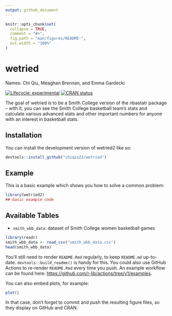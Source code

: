 ```yaml
---
output: github_document
---
```


<!-- README.md is generated from README.Rmd. Please edit that file -->

```r
knitr::opts_chunk$set(
  collapse = TRUE,
  comment = "#>",
  fig.path = "man/figures/README-",
  out.width = "100%"
)
```

# wetried 

Names: Chi Qiu, Meaghan Brennan, and Emma Gardecki

<!-- badges: start -->
[![Lifecycle: experimental](https://img.shields.io/badge/lifecycle-experimental-orange.svg)](https://lifecycle.r-lib.org/articles/stages.html#experimental)
[![CRAN status](https://www.r-pkg.org/badges/version/wetried2)](https://CRAN.R-project.org/package=wetried2)
<!-- badges: end -->

The goal of wetried is to be a Smith College version of the nbastatr package -- with it, you can see the Smith College basketball team's stats and calculate various advanced stats and other important numbers for anyone with an interest in basketball stats.

## Installation

You can install the development version of wetried2 like so:

``` r
devtools::install_github("chiqiu23/wetried")
```

## Example

This is a basic example which shows you how to solve a common problem:

```r
library(wetried2)
## basic example code
```

## Available Tables 

-   `smith_wbb_data`: dataset of Smith College women basketball games

```r
library(readr)
smith_wbb_data <- read_csv("smith_wbb_data.csv")
head(smith_wbb_data)
```

You'll still need to render `README.Rmd` regularly, to keep `README.md` up-to-date. `devtools::build_readme()` is handy for this. You could also use GitHub Actions to re-render `README.Rmd` every time you push. An example workflow can be found here: <https://github.com/r-lib/actions/tree/v1/examples>.

You can also embed plots, for example:

```r
plot()
```

In that case, don't forget to commit and push the resulting figure files, so they display on GitHub and CRAN.
